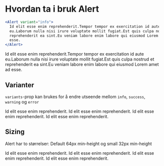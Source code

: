 
<Meta title="ds-react/alert/intro" />

# Hvordan ta i bruk Alert

```jsx
<Alert variant="info">
  Id elit esse enim reprehenderit.Tempor tempor ex exercitation id aute
  eu.Laborum nulla nisi irure voluptate mollit fugiat.Est quis culpa nostrud et
  reprehenderit ea sint.Eu veniam labore enim labore qui eiusmod Lorem amet ad
  esse.
</Alert>
```

<Canvas>
  <Alert variant="info">
    Id elit esse enim reprehenderit.Tempor tempor ex exercitation id aute
    eu.Laborum nulla nisi irure voluptate mollit fugiat.Est quis culpa nostrud
    et reprehenderit ea sint.Eu veniam labore enim labore qui eiusmod Lorem amet
    ad esse.
  </Alert>
</Canvas>

## Varianter

`variants`-prop kan brukes for å endre utseende mellom
`info`, `success`, `warning` og `error`

<Canvas>
  <Alert variant="info">Id elit esse enim reprehenderit.</Alert>
  <Alert variant="success">Id elit esse enim reprehenderit.</Alert>
  <Alert variant="warning">Id elit esse enim reprehenderit.</Alert>
  <Alert variant="error">Id elit esse enim reprehenderit.</Alert>
</Canvas>

## Sizing

Alert har to størrelser: Default 64px min-height og small 32px min-height

<Canvas>
  <Alert size="small" variant="info">
    Id elit esse enim reprehenderit.
  </Alert>
  <Alert size="small" variant="success">
    Id elit esse enim reprehenderit.
  </Alert>
  <Alert size="small" variant="warning">
    Id elit esse enim reprehenderit.
  </Alert>
  <Alert size="small" variant="error">
    Id elit esse enim reprehenderit.
  </Alert>
</Canvas>
